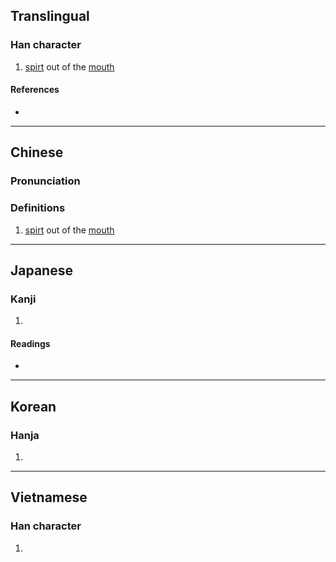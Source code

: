 {{also|潠}}
{{character info/new}}
==Translingual==

===Han character===
{{Han char|rn=30|rad=口|as=12|sn=15|four=67081|canj=RRUC|ids=⿰口巽}}

# [[spirt]] out of the [[mouth]]

====References====
* {{Han ref|kx=0208.040|dkj=04284|dj=0431.010|hdz=10687.110|uh=5640|ud=22080|bh=E541|bd=58689}}

----

==Chinese==
{{zh-forms}}

===Pronunciation===
{{zh-pron
|m=xùn,wù
|c=seon3
|mc=
|oc=
|ma=
|cat=v
}}

===Definitions===
{{zh-hanzi}}

# [[spirt]] out of the [[mouth]]

----

==Japanese==

===Kanji===
{{ja-kanji|grade=|rs=口12}}

# {{rfdef|ja|sort=口12}}

====Readings====
* {{ja-readings|on=[[そん]] (son)|kun=}}

----

==Korean==

===Hanja===
{{ko-hanja|hangeul=손|rv=son|mr=son}}

# {{rfdef|ko|sort=口12}}

----

==Vietnamese==

===Han character===
{{vi-hantu|[[sún]]|rs=口12}}

# {{rfdef|vi|sort=口12}}